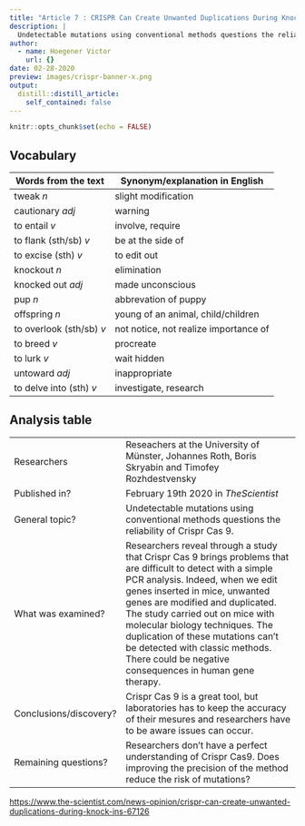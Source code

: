 ```yaml
---
title: "Article 7 : CRISPR Can Create Unwanted Duplications During Knock-ins"
description: |
  Undetectable mutations using conventional methods questions the reliability of Crispr Cas 9.
author:
  - name: Hoegener Victor
    url: {}
date: 02-28-2020
preview: images/crispr-banner-x.png
output:
  distill::distill_article:
    self_contained: false
---
```


```r
knitr::opts_chunk$set(echo = FALSE)
```

## Vocabulary

| Words from the text | Synonym/explanation in English |
| ------------------- | ------------------------------ |
| tweak *n*  | slight modification                  |
| cautionary *adj*              | warning          |
| to entail *v*                    | involve, require         |
| to flank (sth/sb) *v*                    | be at the side of         |
| to excise (sth) *v*                    | to edit out         |
| knockout *n*                    | elimination         |
| knocked out *adj*                   | made unconscious         |
| pup *n*                    | abbrevation of puppy         |
| offspring *n*                    | young of an animal, child/children|
| to overlook (sth/sb) *v*  | not notice, not realize importance of   |
| to breed *v*                    | procreate          |
| to lurk *v*                    | wait hidden          |
| untoward *adj*                    | inappropriate          |
| to delve into (sth) *v*          | investigate, research          |


## Analysis table

|                              |                                                                     |
| ---------------------------- | ------------------------------------------------------------------- |
| Researchers                  | Reseachers at the University of Münster, Johannes Roth, Boris Skryabin and Timofey Rozhdestvensky                          |
| Published in?                | February 19th 2020 in *TheScientist*                                                      |
| General topic?               | Undetectable mutations using conventional methods questions the reliability of Crispr Cas 9.                      |
| What was examined?       | Researchers reveal through a study that Crispr Cas 9 brings problems that are difficult to detect with a simple PCR analysis. Indeed, when we edit genes inserted in mice, unwanted genes are modified and duplicated. The study carried out on mice with molecular biology techniques. The duplication of these mutations can't be detected with classic methods. There could be negative consequences in human gene therapy.      |
| Conclusions/discovery?       | Crispr Cas 9 is a great tool, but laboratories has to keep the accuracy of their mesures and researchers have to be aware issues can occur.      |
| Remaining questions?         | Researchers don't have a perfect understanding of Crispr Cas9. Does improving the precision of the method reduce the risk of mutations?       |


<https://www.the-scientist.com/news-opinion/crispr-can-create-unwanted-duplications-during-knock-ins-67126>

